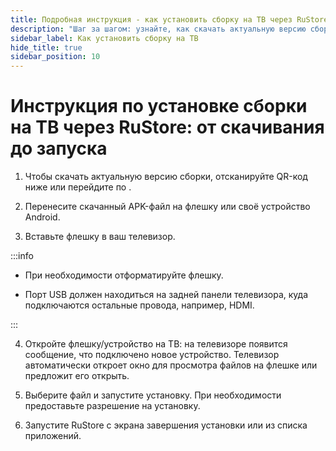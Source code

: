 ```yaml
---
title: Подробная инструкция - как установить сборку на ТВ через RuStore
description: "Шаг за шагом: узнайте, как скачать актуальную версию сборки на ТВ. Используйте QR-код или перейдите по ссылке для загрузки APK-файла. Перенесите его на флешку, подключите к ТВ и запустите установку. Откройте новые возможности сборки с RuStore."
sidebar_label: Как установить сборку на ТВ
hide_title: true
sidebar_position: 10
---
```


# Инструкция по установке сборки на ТВ через RuStore: от скачивания до запуска

1. Чтобы скачать актуальную версию сборки, отсканируйте QR-код ниже или перейдите по .


2. Перенесите скачанный APK-файл на флешку или своё устройство Android.

3. Вставьте флешку в ваш телевизор.

:::info

- При необходимости отформатируйте флешку.

- Порт USB должен находиться на задней панели телевизора, куда подключаются остальные провода, например, HDMI.

:::

4. Откройте флешку/устройство на ТВ: на телевизоре появится сообщение, что подключено новое устройство. Телевизор автоматически откроет окно для просмотра файлов на флешке или предложит его открыть.

5. Выберите файл и запустите установку. При необходимости предоставьте разрешение на установку.

6. Запустите RuStore с экрана завершения установки или из списка приложений.
